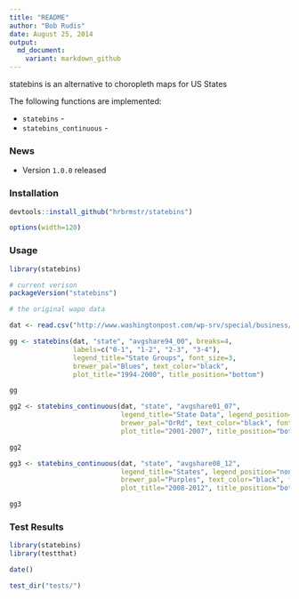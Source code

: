 ```yaml
---
title: "README"
author: "Bob Rudis"
date: August 25, 2014
output:
  md_document:
    variant: markdown_github
---
```


statebins is an alternative to choropleth maps for US States

The following functions are implemented:

- `statebins` -
- `statebins_continuous` -

### News

- Version `1.0.0` released

### Installation

```r
devtools::install_github("hrbrmstr/statebins")
```

```r
options(width=120)
```

### Usage

```r
library(statebins)

# current verison
packageVersion("statebins")

# the original wapo data

dat <- read.csv("http://www.washingtonpost.com/wp-srv/special/business/states-most-threatened-by-trade/states.csv?cache=1", stringsAsFactors=FALSE)

gg <- statebins(dat, "state", "avgshare94_00", breaks=4, 
                labels=c("0-1", "1-2", "2-3", "3-4"),
                legend_title="State Groups", font_size=3, 
                brewer_pal="Blues", text_color="black", 
                plot_title="1994-2000", title_position="bottom")

gg

gg2 <- statebins_continuous(dat, "state", "avgshare01_07",
                            legend_title="State Data", legend_position="top",
                            brewer_pal="OrRd", text_color="black", font_size=3, 
                            plot_title="2001-2007", title_position="bottom")

gg2

gg3 <- statebins_continuous(dat, "state", "avgshare08_12",
                            legend_title="States", legend_position="none",
                            brewer_pal="Purples", text_color="black", font_size=3, 
                            plot_title="2008-2012", title_position="bottom")

gg3

```

### Test Results

```r
library(statebins)
library(testthat)

date()

test_dir("tests/")
```

